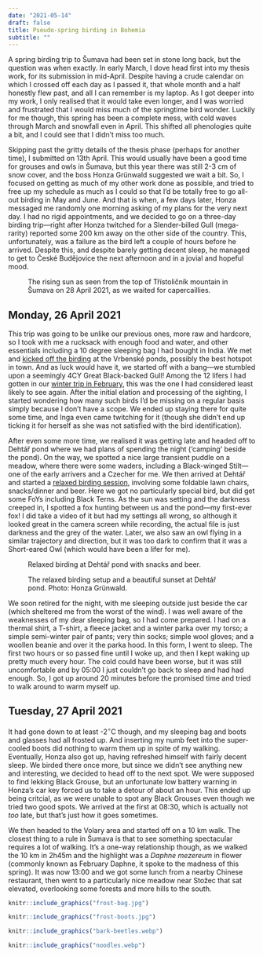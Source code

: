 ```yaml
---
date: "2021-05-14"
draft: false
title: Pseudo-spring birding in Bohemia
subtitle: ""
---
```


A spring birding trip to Šumava had been set in stone long back, but the question was when exactly. In early March, I dove head first into my thesis work, for its submission in mid-April. Despite having a crude calendar on which I crossed off each day as I passed it, that whole month and a half honestly flew past, and all I can remember is my laptop. As I got deeper into my work, I only realised that it would take even longer, and I was worried and frustrated that I would miss much of the springtime bird wonder. Luckily for me though, this spring has been a complete mess, with cold waves through March and snowfall even in April. This shifted all phenologies quite a bit, and I could see that I didn’t miss too much.

Skipping past the gritty details of the thesis phase (perhaps for another time), I submitted on 13th April. This would usually have been a good time for grouses and owls in Šumava, but this year there was still 2-3 cm of snow cover, and the boss Honza Grünwald suggested we wait a bit. So, I focused on getting as much of my other work done as possible, and tried to free up my schedule as much as I could so that I’d be totally free to go all-out birding in May and June. And that is when, a few days later, Honza messaged me randomly one morning asking of my plans for the very next day. I had no rigid appointments, and we decided to go on a three-day birding trip---right after Honza twitched for a Slender-billed Gull (mega-rarity) reported some 200 km away on the other side of the country. This, unfortunately, was a failure as the bird left a couple of hours before he arrived. Despite this, and despite barely getting decent sleep, he managed to get to České Budějovice the next afternoon and in a jovial and hopeful mood. 

<figure>
    <img src="sun.webp"
         alt="">
    <figcaption>The rising sun as seen from the top of Třístoličník mountain in Šumava on 28 April 2021, as we waited for capercaillies.</figcaption>
</figure>

## Monday, 26 April 2021

This trip was going to be unlike our previous ones, more raw and hardcore, so I took with me a rucksack with enough food and water, and other essentials including a 10 degree sleeping bag I had bought in India. We met and [kicked off the birding](https://ebird.org/checklist/S86419285) at the Vrbenské ponds, possibly the best hotspot in town. And as luck would have it, we started off with a bang---we stumbled upon a seemingly 4CY Great Black-backed Gull! Among the 12 lifers I had gotten in our [winter trip in February](https://kartrick.rbind.io/blog/09_czech-birding/01_winter-bohemia/), this was the one I had considered least likely to see again. After the initial elation and processing of the sighting, I started wondering how many such birds I’d be missing on a regular basis simply because I don’t have a scope. We ended up staying there for quite some time, and Inga even came twitching for it (though she didn’t end up ticking it for herself as she was not satisfied with the bird identification).

After even some more time, we realised it was getting late and headed off to Dehtář pond where we had plans of spending the night (‘camping’ beside the pond). On the way, we spotted a nice large transient puddle on a meadow, where there were some waders, including a Black-winged Stilt---one of the early arrivers and a Czecher for me. We then arrived at Dehtář and started a [relaxed birding session](https://ebird.org/checklist/S86433789), involving some foldable lawn chairs, snacks/dinner and beer. Here we got no particularly special bird, but did get some FoYs including Black Terns. As the sun was setting and the darkness creeped in, I spotted a fox hunting between us and the pond---my first-ever fox! I did take a video of it but had my settings all wrong, so although it looked great in the camera screen while recording, the actual file is just darkness and the grey of the water. Later, we also saw an owl flying in a similar trajectory and direction, but it was too dark to confirm that it was a Short-eared Owl (which would have been a lifer for me). 

<figure>
    <img src="snacks-beer.webp"
         alt="">
    <figcaption>Relaxed birding at Dehtář pond with snacks and beer.</figcaption>
</figure> 

<figure>
    <img src="sunset-setup.webp"
         alt="">
    <figcaption>The relaxed birding setup and a beautiful sunset at Dehtář pond. Photo: Honza Grünwald.</figcaption>
</figure>

We soon retired for the night, with me sleeping outside just beside the car (which sheltered me from the worst of the wind). I was well aware of the weaknesses of my dear sleeping bag, so I had come prepared. I had on a thermal shirt, a T-shirt, a fleece jacket and a winter parka over my torso; a simple semi-winter pair of pants; very thin socks; simple wool gloves; and a woollen beanie and over it the parka hood. In this form, I went to sleep. The first two hours or so passed fine until I woke up, and then I kept waking up pretty much every hour. The cold could have been worse, but it was still uncomfortable and by 05:00 I just couldn’t go back to sleep and had had enough. So, I got up around 20 minutes before the promised time and tried to walk around to warm myself up.

## Tuesday, 27 April 2021 

It had gone down to at least -2$^\circ$C though, and my sleeping bag and boots and glasses had all frosted up. And inserting my numb feet into the super-cooled boots did nothing to warm them up in spite of my walking. Eventually, Honza also got up, having refreshed himself with fairly decent sleep. We birded there once more, but since we didn’t see anything new and interesting, we decided to head off to the next spot. We were supposed to find lekking Black Grouse, but an unfortunate low battery warning in Honza’s car key forced us to take a detour of about an hour. This ended up being critcial, as we were unable to spot any Black Grouses even though we tried two good spots. We arrived at the first at 08:30, which is actually not *too* late, but that’s just how it goes sometimes.

We then headed to the Volary area and started off on a 10 km walk. The closest thing to a rule in Šumava is that to see something spectacular requires a lot of walking. It’s a one-way relationship though, as we walked the 10 km in 2h45m and the highlight was a *Daphne mezereum* in flower (commonly known as February Daphne, it spoke to the madness of this spring). It was now 13:00 and we got some lunch from a nearby Chinese restaurant, then went to a particularly nice meadow near Stožec that sat elevated, overlooking some forests and more hills to the south. 

```r
knitr::include_graphics("frost-bag.jpg")
```
```r
knitr::include_graphics("frost-boots.jpg")
```

```r
knitr::include_graphics("bark-beetles.webp")
```
```r
knitr::include_graphics("noodles.webp")
```

